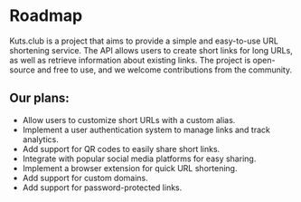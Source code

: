 # Roadmap

Kuts.club is a project that aims to provide a simple and easy-to-use URL shortening service. The API allows users to create short links for long URLs, as well as retrieve information about existing links. The project is open-source and free to use, and we welcome contributions from the community.

## Our plans:

- Allow users to customize short URLs with a custom alias.
- Implement a user authentication system to manage links and track analytics.
- Add support for QR codes to easily share short links.
- Integrate with popular social media platforms for easy sharing.
- Implement a browser extension for quick URL shortening.
- Add support for custom domains.
- Add support for password-protected links.